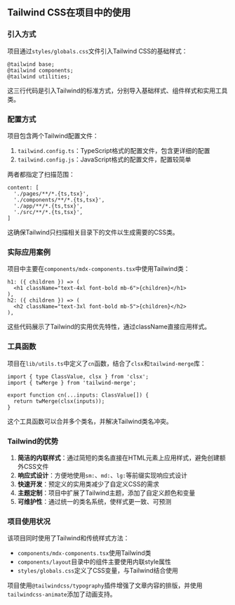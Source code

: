 ## Tailwind CSS在项目中的使用

### 引入方式
项目通过`styles/globals.css`文件引入Tailwind CSS的基础样式：
```
@tailwind base;
@tailwind components;
@tailwind utilities;
```
这三行代码是引入Tailwind的标准方式，分别导入基础样式、组件样式和实用工具类。

### 配置方式
项目包含两个Tailwind配置文件：
1. `tailwind.config.ts`：TypeScript格式的配置文件，包含更详细的配置
2. `tailwind.config.js`：JavaScript格式的配置文件，配置较简单

两者都指定了扫描范围：
```
content: [
  './pages/**/*.{ts,tsx}',
  './components/**/*.{ts,tsx}',
  './app/**/*.{ts,tsx}',
  './src/**/*.{ts,tsx}',
]
```
这确保Tailwind只扫描相关目录下的文件以生成需要的CSS类。

### 实际应用案例
项目中主要在`components/mdx-components.tsx`中使用Tailwind类：
```
h1: ({ children }) => (
  <h1 className="text-4xl font-bold mb-6">{children}</h1>
),
h2: ({ children }) => (
  <h2 className="text-3xl font-bold mb-5">{children}</h2>
),
```
这些代码展示了Tailwind的实用优先特性，通过className直接应用样式。

### 工具函数
项目在`lib/utils.ts`中定义了`cn`函数，结合了`clsx`和`tailwind-merge`库：
```
import { type ClassValue, clsx } from 'clsx';
import { twMerge } from 'tailwind-merge';

export function cn(...inputs: ClassValue[]) {
  return twMerge(clsx(inputs));
}
```
这个工具函数可以合并多个类名，并解决Tailwind类名冲突。

### Tailwind的优势
1. **简洁的内联样式**：通过简短的类名直接在HTML元素上应用样式，避免创建额外CSS文件
2. **响应式设计**：方便地使用`sm:`、`md:`、`lg:`等前缀实现响应式设计
3. **快速开发**：预定义的实用类减少了自定义CSS的需求
4. **主题定制**：项目中扩展了Tailwind主题，添加了自定义颜色和变量
5. **可维护性**：通过统一的类名系统，使样式更一致、可预测

### 项目使用状况
该项目同时使用了Tailwind和传统样式方法：
- `components/mdx-components.tsx`使用Tailwind类
- `components/layout`目录中的组件主要使用内联style属性
- `styles/globals.css`定义了CSS变量，与Tailwind结合使用

项目使用`@tailwindcss/typography`插件增强了文章内容的排版，并使用`tailwindcss-animate`添加了动画支持。
